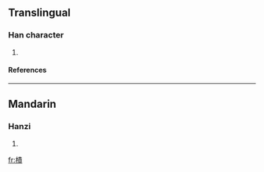 ==Translingual==
===Han character===
{{Han char|rn=75|rad=木|as=11|sn=15|four=4598<sub>6</sub>|canj=木手一金 (DQMC)}}
# {{defn|Han|sort=木11}}
====References====
{{Han ref|kx=0549.210|dkj=15420|dj=0937.160|hdz=21272.030|uh=6A0D|ud=27149|bh=E5E3|bd=58851}}

----
==Mandarin==
===Hanzi===
{{cmn-hanzi|pin=[[jī]] (ji1)|wg=chi<sup>1</sup>}}
# {{defn|Mandarin}}

[[fr:樍]]